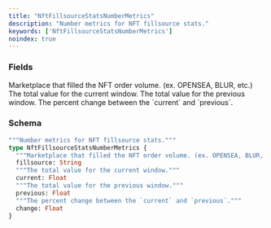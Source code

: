```yaml
---
title: "NftFillsourceStatsNumberMetrics"
description: "Number metrics for NFT fillsource stats."
keywords: ['NftFillsourceStatsNumberMetrics']
noindex: true
---
```


### Fields

<ResponseField name="fillsource" type="String">
  Marketplace that filled the NFT order volume. (ex. OPENSEA, BLUR, etc.)
</ResponseField>

<ResponseField name="current" type="Float">
  The total value for the current window.
</ResponseField>

<ResponseField name="previous" type="Float">
  The total value for the previous window.
</ResponseField>

<ResponseField name="change" type="Float">
  The percent change between the `current` and `previous`.
</ResponseField>

### Schema


```graphql 
"""Number metrics for NFT fillsource stats."""
type NftFillsourceStatsNumberMetrics {
  """Marketplace that filled the NFT order volume. (ex. OPENSEA, BLUR, etc.)"""
  fillsource: String
  """The total value for the current window."""
  current: Float
  """The total value for the previous window."""
  previous: Float
  """The percent change between the `current` and `previous`."""
  change: Float
}
```
